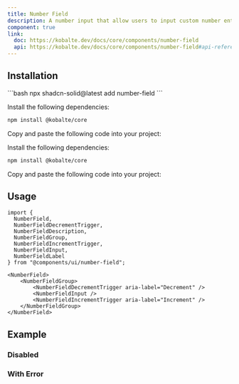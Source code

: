 ```yaml
---
title: Number Field
description: A number input that allow users to input custom number entries with a keyboard.
component: true
link:
  doc: https://kobalte.dev/docs/core/components/number-field
  api: https://kobalte.dev/docs/core/components/number-field#api-reference
---
```



<ComponentPreview name="number-field-demo" client:only="solid-js" />

## Installation

<ComponentInstallation client:only="solid-js">

<Fragment slot="cli">
```bash
npx shadcn-solid@latest add number-field
```
</Fragment>

<Step slot="tw">

<StepItem>Install the following dependencies:</StepItem>
```bash
npm install @kobalte/core
```

<StepItem>Copy and paste the following code into your project:</StepItem>
<RawCode code={TwRawCode} client:only="solid-js" />

</Step>

<Step slot="uno">

<StepItem>Install the following dependencies:</StepItem>
```bash
npm install @kobalte/core
```

<StepItem>Copy and paste the following code into your project:</StepItem>
<RawCode code={UnoRawCode} client:only="solid-js" />

</Step>

</ComponentInstallation>

## Usage

```tsx
import {
  NumberField,
  NumberFieldDecrementTrigger,
  NumberFieldDescription,
  NumberFieldGroup,
  NumberFieldIncrementTrigger,
  NumberFieldInput,
  NumberFieldLabel
} from "@components/ui/number-field";
```

```tsx
<NumberField>
    <NumberFieldGroup>
        <NumberFieldDecrementTrigger aria-label="Decrement" />
        <NumberFieldInput />
        <NumberFieldIncrementTrigger aria-label="Increment" />
    </NumberFieldGroup>
</NumberField>
```

## Example

### Disabled

<ComponentPreview name="number-field-disabled-demo"  client:only="solid-js" />

### With Error

<ComponentPreview name="number-field-with-error-demo"   client:only="solid-js" />
